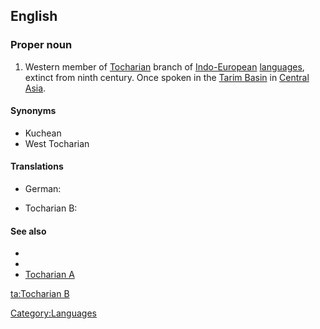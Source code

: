 ==English==
{{wikipedia}}

===Proper noun===
{{en-proper noun}}

# Western member of [[Tocharian]] branch of [[Indo-European]] [[language]]s, extinct from ninth century. Once spoken in the [[Tarim Basin]] in [[Central Asia]].

====Synonyms====
* Kuchean
* West Tocharian

====Translations====
{{trans-top|western member of Tocharian branch}}
* German: {{t|de|Tocharisch B|n}}
{{trans-mid}}
* Tocharian B: {{tø|txb|kuśiññe}}
{{trans-bottom}}

====See also====
* {{langcat}}
* {{langlist}}
* [[Tocharian A]]

[[Category:Languages]]

[[ta:Tocharian B]]